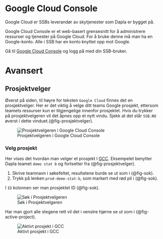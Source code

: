 # Google Cloud Console

Google Cloud er SSBs leverandør av skytjenester som Dapla er bygget på.

Google Cloud Console er et web-basert grensesnitt for å administrere ressurser og tjenester på Google Cloud. For å bruke denne må man ha en Google-konto. Alle i SSB har en konto knyttet opp mot Google.

::: {.callout-note appearance="simple"}
Gå til [Google Cloud Console](https://console.cloud.google.com/) og logg på med din SSB-bruker.
:::

# Avansert

## Prosjektvelger
Øverst på siden, til høyre for teksten `Google Cloud` finnes det en prosjektvelger. Her er det viktig å velge ditt teams Google prosjekt, ettersom teamets ressurser kun er tilgjengelige innenfor prosjektet.
Hvis du trykker på prosjektvelgeren vil det åpnes opp et nytt vindu. Sjekk at det står `SSB.NO` øverst i dette vinduet.(@fig-prosjektvelger).

![Prosjektvelgeren i Google Cloud Console](./images/prosjektvelger.png){fig-alt="Bilde som viser prosjektvelgeren i Google Cloud Console" #fig-prosjektvelger}

### Velg prosjekt
Her vises det hvordan man velger et prosjekt I [GCC](./gcc.qmd). Eksempelet benytter Dapla teamet `demo stat b` og fortsetter fra (@fig-prosjektvelger).

1. Skrive teamnavn i søkefeltet, resultatene burde se ut som i (@fig-sok).
1. Trykk på lenken `prod-demo-stat-b`, som markert med rød pil i (@fig-sok).

::: {.callout-note appearance="simple"}
I `ID` kolonnen ser man prosjektet ID (@fig-sok).
:::

![Søk i Prosjektvelgeren](./images/select-gcp-project1.png){fig-alt="Søk i Prosjektvelgeren" #fig-sok}

Har man gjort alle stegene rett vil det i venstre hjørne se ut som i (@fig-active-project).

![Aktivt prosjekt i GCC](./images/select-gcp-project2.png){fig-alt="Aktivt prosjekt i GCC" #fig-active-project}
